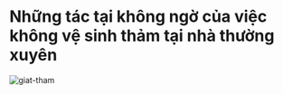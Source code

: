
# Những tác tại không ngờ của việc không vệ sinh thảm tại nhà thường xuyên

![giat-tham](/carpet.jpeg)

<YouTube title="helo" uid="HBGSvwqoP8E" />
